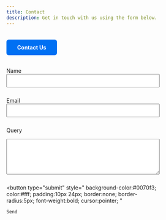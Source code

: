 ```yaml
---
title: Contact
description: Get in touch with us using the form below.
---
```


<a href="/contact" style="
  display: inline-block;
  padding: 12px 28px;
  background-color: #0070f3;
  color: #fff;
  border-radius: 6px;
  text-decoration: none;
  font-weight: bold;
  margin-top: 20px;
  transition: background 0.2s;
">
  Contact Us
</a>

<form 
  action="https://formspree.io/f/your-form-id" 
  method="POST" 
  style="max-width:400px;margin:2rem 0;"
>
  <label htmlFor="name">Name</label><br />
  <input 
    type="text" 
    id="name" 
    name="name" 
    required 
    style="width:100%;padding:8px;margin-bottom:12px;" 
  /><br />

  <label htmlFor="email">Email</label><br />
  <input 
    type="email" 
    id="email" 
    name="email" 
    required 
    style="width:100%;padding:8px;margin-bottom:12px;" 
  /><br />

  <label htmlFor="message">Query</label><br />
  <textarea 
    id="message" 
    name="message" 
    rows="5" 
    required 
    style="width:100%;padding:8px;margin-bottom:12px;"
  ></textarea><br />

  <button 
    type="submit" 
    style="
      background-color:#0070f3;
      color:#fff;
      padding:10px 24px;
      border:none;
      border-radius:5px;
      font-weight:bold;
      cursor:pointer;
    "
  >
    Send
  </button>
</form>
